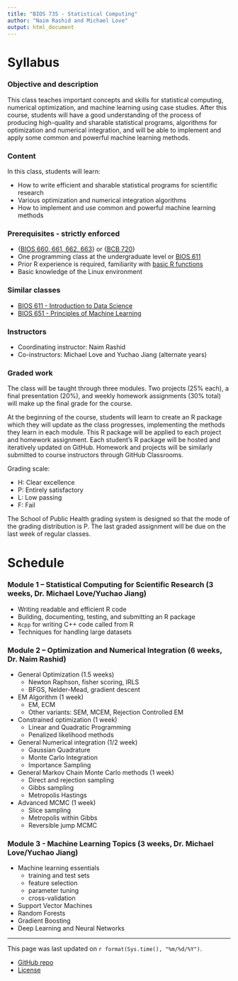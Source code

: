 ```yaml
---
title: "BIOS 735 - Statistical Computing"
author: "Naim Rashid and Michael Love"
output: html_document
---
```


# Syllabus

### Objective and description

This class teaches important concepts and skills for statistical
computing, numerical optimization, and machine learning using case
studies. After this course, students will have a good understanding of
the process of producing high-quality and sharable statistical
programs, algorithms for optimization and numerical integration, and
will be able to implement and apply some common and powerful machine
learning methods.

### Content

In this class, students will learn:

* How to write efficient and sharable statistical programs for scientific research
* Various optimization and numerical integration algorithms
* How to implement and use common and powerful machine learning methods

### Prerequisites - strictly enforced

* {[BIOS 660, 661, 662, 663](https://sph.unc.edu/bios/courses/)} or {[BCB 720](http://catalog.unc.edu/courses/bcb/)}
* One programming class at the undergraduate level or [BIOS 611](https://biodatascience.github.io/datasci611/)
* Prior R experience is required, familiarity with [basic R functions](https://github.com/biodatascience/compbio_src/blob/master/eda/functions.md)
* Basic knowledge of the Linux environment

### Similar classes

* [BIOS 611 - Introduction to Data Science](https://biodatascience.github.io/datasci611/)
* [BIOS 651 - Principles of Machine Learning](https://sph.unc.edu/bios/courses/)

### Instructors

* Coordinating instructor: Naim Rashid
* Co-instructors: Michael Love and Yuchao Jiang (alternate years)

### Graded work
 
The class will be taught through three modules. Two projects (25%
each), a final presentation (20%), and weekly homework assignments
(30% total) will make up the final grade for the course.

At the beginning of the course, students will learn to create an R
package which they will update as the class progresses, implementing
the methods they learn in each module. This R package will be
applied to each project and homework assignment. Each student's R
package will be hosted and iteratively updated on GitHub. Homework
and projects will be similarly submitted to course instructors through
GitHub Classrooms.

Grading scale:

* H: Clear excellence
* P: Entirely satisfactory
* L: Low passing
* F: Fail

The School of Public Health grading system is designed so that the
mode of the grading distribution is P. The last graded assignment will
be due on the last week of regular classes. 

# Schedule

### Module 1 – Statistical Computing for Scientific Research (3 weeks, Dr. Michael Love/Yuchao Jiang)

* Writing readable and efficient R code
* Building, documenting, testing, and submitting an R package
* `Rcpp` for writing C++ code called from R
* Techniques for handling large datasets

### Module 2 – Optimization and Numerical Integration (6 weeks, Dr. Naim Rashid)

* General Optimization (1.5 weeks)
    - Newton Raphson, fisher scoring, IRLS
    - BFGS, Nelder-Mead, gradient descent
* EM Algorithm (1 week)
    - EM, ECM 
    - Other variants: SEM, MCEM, Rejection Controlled EM
* Constrained optimization (1 week)
    - Linear and Quadratic Programming
    - Penalized likelihood methods 
* General Numerical integration (1/2 week)
    - Gaussian Quadrature
    - Monte Carlo Integration
    - Importance Sampling 
* General Markov Chain Monte Carlo methods (1 week)
    - Direct and rejection sampling
    - Gibbs sampling
    - Metropolis Hastings
* Advanced MCMC (1 week)
    - Slice sampling
    - Metropolis within Gibbs
    - Reversible jump MCMC

### Module 3 - Machine Learning Topics (3 weeks, Dr. Michael Love/Yuchao Jiang)

* Machine learning essentials
  - training and test sets
  - feature selection
  - parameter tuning
  - cross-validation
* Support Vector Machines
* Random Forests
* Gradient Boosting
* Deep Learning and Neural Networks 

---

This page was last updated on `r format(Sys.time(), "%m/%d/%Y")`. 

* [GitHub repo](https://github.com/biodatascience/statcomp_src)
* [License](https://github.com/biodatascience/statcomp_src/blob/master/LICENSE)
